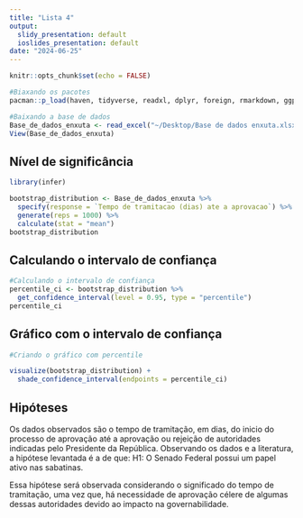 ```yaml
---
title: "Lista 4"
output:
  slidy_presentation: default
  ioslides_presentation: default
date: "2024-06-25"
---
```


```r
knitr::opts_chunk$set(echo = FALSE)

#Biaxando os pacotes
pacman::p_load(haven, tidyverse, readxl, dplyr, foreign, rmarkdown, ggplot2)

#Baixando a base de dados
Base_de_dados_enxuta <- read_excel("~/Desktop/Base de dados enxuta.xlsx")
View(Base_de_dados_enxuta)
```

## Nível de significância

```r

library(infer)

bootstrap_distribution <- Base_de_dados_enxuta %>% 
  specify(response = `Tempo de tramitacao (dias) ate a aprovacao`) %>% 
  generate(reps = 1000) %>% 
  calculate(stat = "mean")
bootstrap_distribution

```

## Calculando o intervalo de confiança

```r

#Calculando o intervalo de confiança
percentile_ci <- bootstrap_distribution %>%
  get_confidence_interval(level = 0.95, type = "percentile")
percentile_ci

```

## Gráfico com o intervalo de confiança

```r

#Criando o gráfico com percentile

visualize(bootstrap_distribution) + 
  shade_confidence_interval(endpoints = percentile_ci)

```


## Hipóteses 

Os dados observados são o tempo de tramitação, em dias, do inicio do processo de aprovação até a aprovação ou rejeição de autoridades indicadas pelo Presidente da República. Observando os dados e a literatura, a hipótese levantada é a de que:
H1: O Senado Federal possui um papel ativo nas sabatinas.

Essa hipótese será observada considerando o significado do tempo de tramitação, uma vez que, há necessidade de aprovação célere de algumas dessas autoridades devido ao impacto na governabilidade.